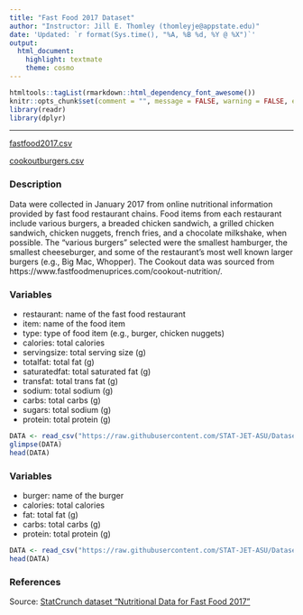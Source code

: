 ```yaml
---
title: "Fast Food 2017 Dataset"
author: "Instructor: Jill E. Thomley (thomleyje@appstate.edu)"
date: 'Updated: `r format(Sys.time(), "%A, %B %d, %Y @ %X")`'
output: 
  html_document: 
    highlight: textmate
    theme: cosmo
---
```


```r
htmltools::tagList(rmarkdown::html_dependency_font_awesome())
knitr::opts_chunk$set(comment = "", message = FALSE, warning = FALSE, echo = FALSE)
library(readr)
library(dplyr)
```

<hr>

<i class="fas fa-database"></i> [fastfood2017.csv](https://raw.githubusercontent.com/STAT-JET-ASU/Datasets/master/Instructor/fastfood2017.csv)

<i class="fas fa-database"></i> [cookoutburgers.csv](https://raw.githubusercontent.com/STAT-JET-ASU/Datasets/master/Instructor/cookoutburgers.csv)


### Description

Data were collected in January 2017 from online nutritional information provided by fast food restaurant chains. Food items from each restaurant include various burgers, a breaded chicken sandwich, a grilled chicken sandwich, chicken nuggets, french fries, and a chocolate milkshake, when possible. The "various burgers" selected were the smallest hamburger, the smallest cheeseburger, and some of the restaurant's most well known larger burgers (e.g., Big Mac, Whopper). The Cookout data was sourced from https://www.fastfoodmenuprices.com/cookout-nutrition/.


### Variables

* restaurant: name of the fast food restaurant
* item: name of the food item
* type: type of food item (e.g., burger, chicken nuggets)
* calories: total calories
* servingsize: total serving size (g)
* totalfat: total fat (g)
* saturatedfat: total saturated fat (g)
* transfat: total trans fat (g)
* sodium: total sodium (g)
* carbs: total carbs (g)
* sugars: total sodium (g)
* protein: total protein (g)

```r
DATA <- read_csv("https://raw.githubusercontent.com/STAT-JET-ASU/Datasets/master/Instructor/fastfood2017.csv")
glimpse(DATA)
head(DATA)
```


### Variables

* burger: name of the burger
* calories: total calories
* fat: total fat (g)
* carbs: total carbs (g)
* protein: total protein (g)

```r
DATA <- read_csv("https://raw.githubusercontent.com/STAT-JET-ASU/Datasets/master/Instructor/cookoutburgers.csv")
head(DATA)
```


### References

Source: [StatCrunch dataset "Nutritional Data for Fast Food 2017"](https://www.statcrunch.com/app/index.php?dataid=2323899)
